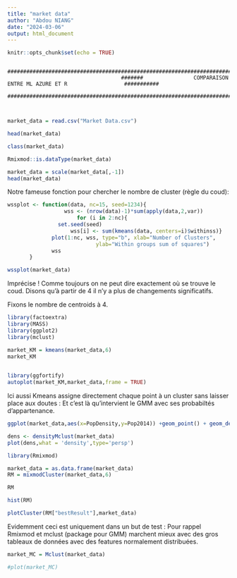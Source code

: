 ---
title: "market data"
author: "Abdou NIANG"
date: "2024-03-06"
output: html_document
---

```{r setup, include=FALSE}
knitr::opts_chunk$set(echo = TRUE)
```




                                        ###################################################################################
                                        #######                COMPARAISON ENTRE ML AZURE ET R                  ###########
                                        ###################################################################################
                        
                        
```{r}

market_data = read.csv("Market Data.csv")

head(market_data)
```

```{r}
class(market_data)

Rmixmod::is.dataType(market_data)
```


```{r}
market_data = scale(market_data[,-1])
head(market_data)
```


Notre fameuse fonction pour chercher le nombre de cluster (règle du coud):

```{r}
wssplot <- function(data, nc=15, seed=1234){
                  wss <- (nrow(data)-1)*sum(apply(data,2,var))
                      for (i in 2:nc){
                set.seed(seed)
                    wss[i] <- sum(kmeans(data, centers=i)$withinss)}
              plot(1:nc, wss, type="b", xlab="Number of Clusters",
                            ylab="Within groups sum of squares")
              wss
       }

```


```{r}
wssplot(market_data)
```


Imprécise ! Comme toujours on ne peut dire exactement où se trouve le coud. Disons qu'à partir de 4 il n'y a plus de changements significatifs.

Fixons le nombre de centroids à 4.

```{r}
library(factoextra)
library(MASS)
library(ggplot2)
library(mclust)
`````````


```{r}
market_KM = kmeans(market_data,6)
market_KM
  
```


```{r}
library(ggfortify)
autoplot(market_KM,market_data,frame = TRUE)
```
Ici aussi Kmeans assigne directement chaque point à un cluster sans laisser place aux doutes : Et c'est là qu'intervient le GMM avec ses probabiltés d'appartenance.



```{r}
ggplot(market_data,aes(x=PopDensity,y=Pop2014)) +geom_point() + geom_density2d()
```


```{r}
dens <- densityMclust(market_data)
plot(dens,what = 'density',type='persp')
```

```{r}
library(Rmixmod)

market_data = as.data.frame(market_data)
RM = mixmodCluster(market_data,6)

RM
```


```{r}
hist(RM)
```

```{r}
plotCluster(RM["bestResult"],market_data)
```

Evidemment ceci est uniquement dans un but de test :  Pour rappel Rmixmod et mclust (package pour GMM) marchent mieux avec des gros tableaux de données avec des features normalement distribuées.

```{r}

market_MC = Mclust(market_data)
```
```{r}
#plot(market_MC)
```

